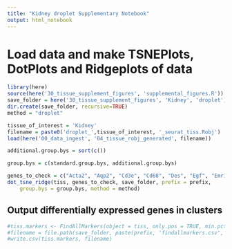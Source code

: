 ```yaml
---
title: "Kidney droplet Supplementary Notebook"
output: html_notebook
---
```


# Load data and make TSNEPlots, DotPlots and Ridgeplots of data

```r
library(here)
source(here('30_tissue_supplement_figures', 'supplemental_figures.R'))
save_folder = here('30_tissue_supplement_figures', 'Kidney', 'droplet')
dir.create(save_folder, recursive=TRUE)
method = "droplet"

tissue_of_interest = 'Kidney'
filename = paste0('droplet_',tissue_of_interest, '_seurat_tiss.Robj')
load(here('00_data_ingest', '04_tissue_robj_generated', filename))

additional.group.bys = sort(c())

group.bys = c(standard.group.bys, additional.group.bys)

genes_to_check = c("Acta2", "Aqp2", "Cd3e", "Cd68", "Des", "Egf", "Emr1", "Epcam", "Itgam", "Kcne1", "Lyz2", "Mme3", "Pecam1", "Podxl", "Ptprc", "Pvalb", "Scnn1a", "Slc12a1", "Slc12a3", "Slc22a12", "Slc34a1", "Umod", "Vil1", "Vim", "Wt1")
dot_tsne_ridge(tiss, genes_to_check, save_folder, prefix = prefix,
    group.bys = group.bys, method = method)
```

## Output differentially expressed genes in clusters

```r
#tiss.markers <- FindAllMarkers(object = tiss, only.pos = TRUE, min.pct = 0.25, thresh.use = 0.25)
#filename = file.path(save_folder, paste(prefix, 'findallmarkers.csv', sep='_'))
#write.csv(tiss.markers, filename)
```

